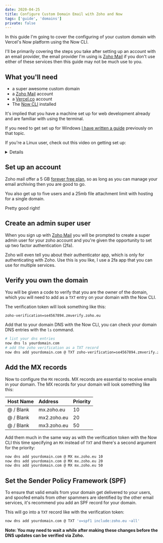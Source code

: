 ```yaml
---
date: 2020-04-25
title: Configure Custom Domain Email with Zoho and Now
tags: ['guide', 'domains']
private: false
---
```


In this guide I'm going to cover the configuring of your custom domain
with Vercel's Now platform using the Now CLI.

I'll be primarily covering the steps you take after setting up an
account with an email provider, the email provider I'm using is [Zoho
Mail] if you don't use either of these services then this guide may
not be much use to you.

## What you'll need

- a super awesome custom domain
- a [Zoho Mail] account
- a [Vercel.co] account
- The [Now CLI] installed

It's implied that you have a machine set up for web development
already and are familiar with using the terminal.

If you need to get set up for Windows [I have written a guide]
previously on that topic.

If you're a Linux user, check out this video on getting set up:

<Details label="Expand to watch.">
  <YouTube youTubeId="eSAsdQuQ-1o" />
</Details>

## Set up an account

Zoho mail offer a 5 GB [forever free plan], so as long as you can
manage your email archiving then you are good to go.

You also get up to five users and a 25mb file attachment limit with
hosting for a single domain.

Pretty good right!

## Create an admin super user

When you sign up with [Zoho Mail] you will be prompted to create a
super admin user for your zoho account and you're given the
opportunity to set up two factor authentication (2fa).

Zoho will even tell you about their authenticator app, which is only
for authenticating with Zoho. Use this is you like, I use a 2fa app
that you can use for multiple services.

## Verify you own the domain

You will be given a code to verify that you are the owner of the
domain, which you will need to add as a `TXT` entry on your domain
with the Now CLI.

The verification token will look something like this:

```bash
zoho-verification=se4567894.zmverify.zoho.eu
```

Add that to your domain DNS with the Now CLI, you can check your
domain DNS entries with the `ls` command.

```bash
# list your dns entries
now dns ls yourdomain.com
# add the zoho verification as a TXT record
now dns add yourdomain.com @ TXT zoho-verification=se4567894.zmverify.zoho.eu
```

## Add the MX records

Now to configure the `MX` records. MX records are essential to receive
emails in your domain. The MX records for your domain will look
something like this:

| Host Name | Address     | Priority |
| :-------- | :---------- | :------- |
| @ / Blank | mx.zoho.eu  | 10       |
| @ / Blank | mx2.zoho.eu | 20       |
| @ / Blank | mx3.zoho.eu | 50       |

Add them much in the same way as with the verification token with the
Now CLI this time specifying an `MX` instead of `TXT` and there's a
second argument for the priority:

```bash
now dns add yourdomain.com @ MX mx.zoho.eu 10
now dns add yourdomain.com @ MX mx.zoho.eu 20
now dns add yourdomain.com @ MX mx.zoho.eu 50
```

## Set the Sender Policy Framework (SPF)

To ensure that valid emails from your domain get delivered to your
users, and spoofed emails from other spammers are identified by the
other email services, it's recommend you add an SPF record for your
domain.

This will go into a `TXT` record like with the verification token:

```bash
now dns add yourdomain.com @ TXT 'v=spf1 include:zoho.eu ~all'
```

**Note: You may need to wait a while after making these changes before
the DNS updates can be verified via Zoho.**

[vercel.co]: https://vercel.com/signup
[zoho mail]: https://www.zoho.com/mail/
[dns integration]: https://vercel.com/integrations/dns
[domains]: https://vercel.com/domains
[now cli]: https://vercel.com/download
[pricing]: https://www.zoho.com/mail/zohomail-pricing.html
[control panel settings]:
  https://mail.zoho.eu/cpanel/index.do#orgsettings/config
[i have written a guide]:
  https://scottspence.com/2018/12/24/wsl-bootstrap-2019/
[forever free plan]: https://workplace.zoho.eu/orgsignup.do
